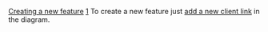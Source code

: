 [[Property:title|Creating a new feature]]
[[Property:weight|1]]
To create a new feature just [[Creating client/supplier links|add a new client link]]  in the diagram. 
{{seealso| '''See Also''' <br/>
[[Adding a feature: Introduction|Creating a new feature]]  }}




